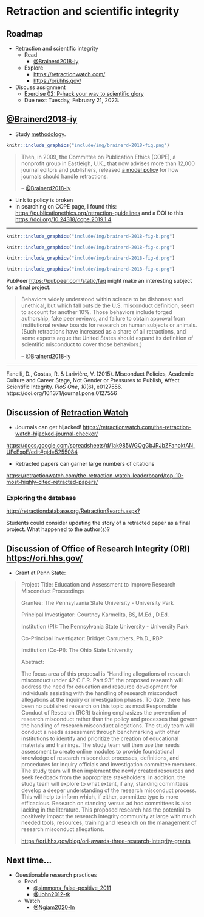 # Retraction and scientific integrity  {-}

## Roadmap {-}

- Retraction and scientific integrity
    - Read
        - [@Brainerd2018-iy](https://doi.org/10.1126/science.aav8384)
    - Explore
        - <https://retractionwatch.com/>
        - <https://ori.hhs.gov/>
- Discuss [assignment]{.green_assigned}
    - [Exercise 02: P-hack your way to scientific glory](https://psu-psychology.github.io/psych-490-reproducibility-2023-spring/ex_p_hacking.html)
    - [Due next Tuesday, February 21, 2023]{.orange_due}.

## [@Brainerd2018-iy](https://doi.org/10.1126/science.aav8384) {-}

- Study [methodology](https://www.science.org/content/article/about-these-data?adobe_mc=MCMID%3D47656180226673402683555563101738189823%7CMCORGID%3D242B6472541199F70A4C98A6%2540AdobeOrg%7CTS%3D1676298737&_ga=2.2514611.247686987.1676298736-1493408718.1676298736).

```r
knitr::include_graphics("include/img/brainerd-2018-fig.png")
```

> Then, in 2009, the Committee on Publication Ethics (COPE), a nonprofit group in Eastleigh, U.K., that now advises more than 12,000 journal editors and publishers, released [a model policy](https://publicationethics.org/files/retraction%20guidelines_0.pdf) for how journals should handle retractions.
>
>-- [@Brainerd2018-iy](https://doi.org/10.1126/science.aav8384)

- Link to policy is broken
- In searching on COPE page, I found this: <https://publicationethics.org/retraction-guidelines> and a DOI to this <https://doi.org/10.24318/cope.2019.1.4>

---

```r
knitr::include_graphics("include/img/brainerd-2018-fig-b.png")
```

```r
knitr::include_graphics("include/img/brainerd-2018-fig-c.png")
```

```r
knitr::include_graphics("include/img/brainerd-2018-fig-d.png")
```

```r
knitr::include_graphics("include/img/brainerd-2018-fig-e.png")
```

::: {.rmdnote}

PubPeer <https://pubpeer.com/static/faq> might make an interesting subject for a final project.

:::

>Behaviors widely understood within science to be dishonest and unethical, but which fall outside the U.S. misconduct definition, seem to account for another 10%. Those behaviors include forged authorship, fake peer reviews, and failure to obtain approval from institutional review boards for research on human subjects or animals. (Such retractions have increased as a share of all retractions, and some experts argue the United States should expand its definition of scientific misconduct to cover those behaviors.)
>
>-- [@Brainerd2018-iy](https://doi.org/10.1126/science.aav8384)

---

Fanelli, D., Costas, R. & Larivière, V. (2015). Misconduct Policies, Academic Culture and Career Stage, Not Gender or Pressures to Publish, Affect Scientific Integrity. *PloS One*, *10*(6), e0127556. https://doi.org/10.1371/journal.pone.0127556

## Discussion of [Retraction Watch](https://retractionwatch.com/) {-}

- Journals can get hijacked! <https://retractionwatch.com/the-retraction-watch-hijacked-journal-checker/>

<https://docs.google.com/spreadsheets/d/1ak985WGOgGbJRJbZFanoktAN_UFeExpE/edit#gid=5255084>

- Retracted papers can garner large numbers of citations

<https://retractionwatch.com/the-retraction-watch-leaderboard/top-10-most-highly-cited-retracted-papers/>

### Exploring the database {-}

<http://retractiondatabase.org/RetractionSearch.aspx?>

::: {.infobox}

Students could consider updating the story of a retracted paper as a final project. What happened to the author(s)?

:::

## Discussion of Office of Research Integrity (ORI) <https://ori.hhs.gov/> {-}

- Grant at Penn State:

>Project Title: Education and Assessment to Improve Research Misconduct Proceedings
>
>Grantee: The Pennsylvania State University - University Park
>
>Principal Investigator: Courtney Karmelita, BS, M.Ed., D.Ed. 
>
>Institution (PI): The Pennsylvania State University - University Park
>
>Co-Principal Investigator: Bridget Carruthers, Ph.D., RBP 
>
>Institution (Co-PI): The Ohio State University
>
>Abstract:
>
>The focus area of this proposal is “Handling allegations of research misconduct under 42 C.F.R. Part 93”. the proposed research will address the need for education and resource development for individuals assisting with the handling of research misconduct allegations at the inquiry or investigation phases. To date, there has been no published research on this topic as most Responsible Conduct of Research (RCR) training emphasizes the prevention of research misconduct rather than the policy and processes that govern the handling of research misconduct allegations. The study team will conduct a needs assessment through benchmarking with other institutions to identify and prioritize the creation of educational materials and trainings. The study team will then use the needs assessment to create online modules to provide foundational knowledge of research misconduct processes, definitions, and procedures for inquiry officials and investigation committee members. The study team will then implement the newly created resources and seek feedback from the appropriate stakeholders. In addition, the study team will explore to what extent, if any, standing committees develop a deeper understanding of the research misconduct process. This will help to inform which, if either, committee type is more efficacious. Research on standing versus ad hoc committees is also lacking in the literature. This proposed research has the potential to positively impact the research integrity community at large with much needed tools, resources, training and research on the management of research misconduct allegations.
>
> <https://ori.hhs.gov/blog/ori-awards-three-research-integrity-grants>

## Next time...  {-}

- Questionable research practices
  - Read
    - [@simmons_false-positive_2011](http://dx.doi.org/10.1177/0956797611417632)
    - [@John2012-tk](http://dx.doi.org/10.1177/0956797611430953)
  - Watch
    - [@Ngiam2020-ln](https://www.youtube.com/watch?v=bf3GqyBRgzY)
